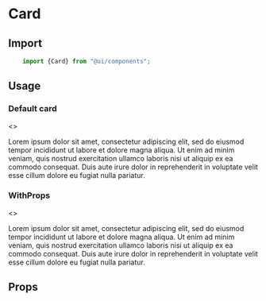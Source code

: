 
<Meta title="Components/Card" component="Card"  />

# Card

<Story name="Import" />

## Import

```jsx
    import {Card} from "@ui/components";
```

## Usage

<Story name="Usages"/>

### Default card
<Preview withToolbar>
<Story name="-Default">
    <>
    <Card cardTitle="Heading of card">
        <p>
            Lorem ipsum dolor sit amet, consectetur adipiscing elit, sed do eiusmod tempor incididunt ut labore et dolore magna aliqua. Ut enim ad minim veniam, quis nostrud exercitation ullamco laboris nisi ut aliquip ex ea commodo consequat. Duis aute irure dolor in reprehenderit in voluptate velit esse cillum dolore eu fugiat nulla pariatur.
        </p>
    </Card>
    </>
</Story>
</Preview>

### WithProps
<Preview withToolbar>
<Story name="-WithProps">
    <>
    <Card cardTitle="Heading of card" width="50%" bgColor="#000" color="#fff" alignText="center" alignCard="center">
        <p>
            Lorem ipsum dolor sit amet, consectetur adipiscing elit, sed do eiusmod tempor incididunt ut labore et dolore magna aliqua. Ut enim ad minim veniam, quis nostrud exercitation ullamco laboris nisi ut aliquip ex ea commodo consequat. Duis aute irure dolor in reprehenderit in voluptate velit esse cillum dolore eu fugiat nulla pariatur.
        </p>
    </Card>
    </>
</Story>
</Preview>


<Story name="Props" />

## Props